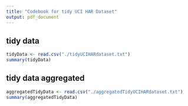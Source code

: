 ---
title: "Codebook for tidy UCI HAR Dataset"
output: pdf_document
---

## tidy data


```{r tidyData, echo=FALSE,eval=TRUE}
tidyData <- read.csv("./tidyUCIHARdataset.txt")
summary(tidyData)
```


## tidy data aggregated 


```{r aggregatedTidyData, echo=FALSE,eval=TRUE}
aggregatedTidyData <- read.csv("./aggregatedTidyUCIHARdataset.txt")
summary(aggregatedTidyData)
```